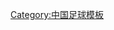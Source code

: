 {{Navbox
|bodyclass=hlist

|basestyle = background:#DD0000;color:#FBEA0E;
| name  = 2008女超
| title = [[2008年中国女子足球超级联赛|<span style="color:#FBEA0E">2008年</span>]][[中国女子足球超级联赛|<span style="color:#FBEA0E">中国女子足球超级联赛</span>]]

| group1 =南區
| list1 = 
*[[江苏华泰女子足球俱乐部|江苏华泰]] 
* [[上海上视女子足球俱乐部|上海上视]] 
* [[四川剑南春女子足球俱乐部|四川剑南春]] 
* [[山东中国重汽女子足球俱乐部|山东中国重汽]] 
* [[广东海印女子足球俱乐部|广东海印]] 
* [[解放军女子足球俱乐部|解放军]] 
* [[浙江杭州西子女子足球俱乐部|浙江杭州西子]] 
* [[湖北江汉大学女子足球俱乐部|湖北江汉大学]]

| group2 = 北區
| list2 = 
*[[大连实德女子足球俱乐部|大连实德]] 
* [[北京兆泰女子足球俱乐部|北京兆泰]] 
* [[河南十三香女子足球俱乐部|河南十三香]] 
* [[天津汇森女子足球俱乐部|天津汇森]] 
* [[长春华信大众女子足球俱乐部|长春华信大众]] 
* [[河北远东通信女子足球俱乐部|河北远东通信]] 
* [[陕西欧亚学院女子足球俱乐部|陕西欧亚学院]] 
* [[新疆女子足球俱乐部|新疆]]
}}
<noinclude>[[Category:中国足球模板]]</noinclude>